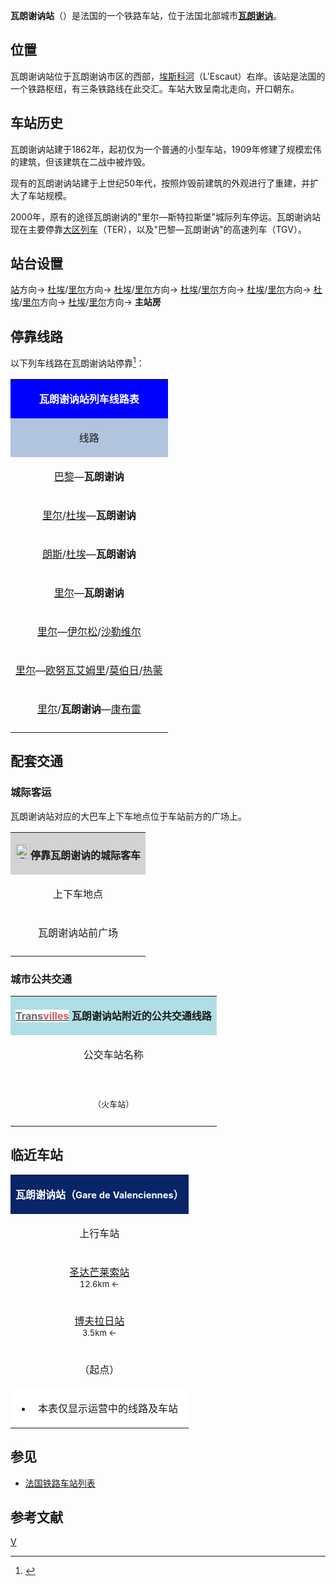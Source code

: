 {{Infobox station
|symbol_right={{SNCF logo}}
|name=瓦朗谢讷站
|native_name=Gare de Valenciennes
|native_name_lang=fr
|image=Gare de Valencienne-2013.jpg
|caption=瓦朗谢讷站的主站房
|borough={{FRA}}[[诺尔省|诺尔省]][[瓦朗谢讷|瓦朗谢讷]]
|address=Place de la Gare, 59300 VALENCIENNES
|coordinates={{coord|50|21|49|N|3|31|00|E|display=inline,title|scale:10000}}
|code=343004
|elevation=22
|architect=
|owned= {{SNCF logo}}
|structure=地面单侧式车站
|opened=1862年
|closed=
|status=使用中
|operator= {{SNCF logo}}
|lines={{link-fr|里尔－蒂永维勒铁路|Ligne Lille - Thionville}}<br>{{link-fr|杜埃－瓦朗谢讷铁路|Ligne de Douai à Blanc-Misseron}}<br>[[卢尔什－瓦朗谢讷铁路|卢尔什－瓦朗谢讷铁路]]
|platforms=4
|tracks=7
|type=客运车站
|services={{TGV logo}}<br>{{TER logo}}
|passengers=3,050,787人次
|pass_year=2016年<ref>{{Cite web|url=https://ressources.data.sncf.com/explore/dataset/frequentation-gares/?sort=voyageurs_2014&q=valenciennes|title=Fréquentation en gares|accessdate=2018-12-29|author=SNCF|date=|language=fr|publisher=SNCF Open Data|archive-date=2018-12-29|archive-url=https://web.archive.org/web/20181229220620/https://ressources.data.sncf.com/explore/dataset/frequentation-gares/?sort=voyageurs_2014&q=valenciennes|dead-url=no}}</ref>
|pass_rank=a级
|other_services_collapsible=yes
|other_services={{Infobox|child=yes
|label1={{link-fr|诺尔省城际客运|Réseau interurbain du Nord|Arc en Ciel}}
|data1=<span style="background:#BF8614"><span style="color:#FFFFFF">'''401'''</span></span> <span style="background:#006AB2"><span style="color:#FFFFFF">'''401 E'''</span></span> <span style="background:#E32219"><span style="color:#FFFFFF">'''403'''</span></span> <span style="background:#D2A592"><span style="color:#FFFFFF">'''450'''</span></span>
|label2=[[瓦朗谢讷城市公共交通|'''<span style="background:#FFFFFF"><span style="color:#696969">Trans</span><span style="color:#CD5C5C">villes</span></span>''']]
|data2=[[瓦朗谢讷有轨电车1号线|<span style="background:#E40053; padding-left:0.3em; padding-right:0.4em;"><span style="color:#FFFFFF">'''T1'''</span></span>]] [[瓦朗谢讷有轨电车2号线|<span style="background:#E40053; padding-left:0.3em; padding-right:0.3em;"><span style="color:#FFFFFF">'''T2'''</span></span>]] [[瓦朗谢讷城市公共交通线路列表#干线公交|<span style="background:#009796; padding-left:0.5em; padding-right:0.4em;"><span style="color:#FFFFFF">'''1'''</span></span>]] [[瓦朗谢讷城市公共交通线路列表#主要公交|<span style="background:#82C46C; padding-left:0.2em; padding-right:0.3em;"><span style="color:#FFFFFF">'''S1'''</span></span>]] [[瓦朗谢讷城市公共交通线路列表#干线公交|<span style="background:#8EA2C6; padding-left:0.4em; padding-right:0.4em;"><span style="color:#FFFFFF">'''5'''</span></span>]] [[瓦朗谢讷城市公共交通线路列表#干线公交|<span style="background:#357AB7; padding-left:0.4em; padding-right:0.4em;"><span style="color:#FFFFFF">'''6'''</span></span>]] [[瓦朗谢讷城市公共交通线路列表#普通线路|<span style="background:#FFBF00">'''100 Express'''</span>]] [[瓦朗谢讷城市公共交通线路列表#普通线路|<span style="background:#E6B800">'''103'''</span>]] [[瓦朗谢讷城市公共交通线路列表#普通线路|<span style="background:#F0E68C">'''131'''</span>]]
|label3=''Bus Macron''
|data3={{Eurolines logo}}
|label4=
|data4=
|label5=
|data5=
|label6=
|data6=
|label7=
|data7=
|label8=
|data8=
|label9=
|data9=
|label10=
|data10=
|label11=
|data11=
}}
}}
'''瓦朗谢讷站'''（{{lang-fr|Gare de Valenciennes}}）是法国的一个铁路车站，位于法国北部城市'''[[瓦朗谢讷|瓦朗谢讷]]'''。

==位置==

瓦朗谢讷站位于瓦朗谢讷市区的西部，[[埃斯科河|埃斯科河]]（L'Escaut）右岸。该站是法国的一个铁路枢纽，有三条铁路线在此交汇。车站大致呈南北走向，开口朝东。

==车站历史==
瓦朗谢讷站建于1862年，起初仅为一个普通的小型车站，1909年修建了规模宏伟的建筑，但该建筑在二战中被炸毁。

现有的瓦朗谢讷站建于上世纪50年代，按照炸毁前建筑的外观进行了重建，并扩大了车站规模。

2000年，原有的途径瓦朗谢讷的"里尔—斯特拉斯堡"城际列车停运。瓦朗谢讷站现在主要停靠[[法国大区列车|大区列车]]（TER），以及"巴黎—瓦朗谢讷"的高速列车（TGV）。

==站台设置==
{{RailStStart|西}}
{{RailStLine|||存车线}}[[站|站]]方向→
{{RailStLine|G||←[[康布雷城站|康布雷]]/[[伊尔松站|伊尔松]]方向  [[杜埃站|杜埃]]/[[里尔弗朗德站|里尔]]方向→}}
{{RailStPlatform|岛| |||}}
{{RailStLine|F||←[[康布雷城站|康布雷]]/[[伊尔松站|伊尔松]]方向}}   [[杜埃站|杜埃]]/[[里尔弗朗德站|里尔]]方向→
{{RailStLine|E||←[[康布雷城站|康布雷]]/[[伊尔松站|伊尔松]]方向}}   [[杜埃站|杜埃]]/[[里尔弗朗德站|里尔]]方向→
{{RailStPlatform|岛| |||}}
{{RailStLine|D||←[[康布雷城站|康布雷]]/[[伊尔松站|伊尔松]]方向}}   [[杜埃站|杜埃]]/[[里尔弗朗德站|里尔]]方向→
{{RailStLine|C||←[[康布雷城站|康布雷]]/[[伊尔松站|伊尔松]]方向}}   [[杜埃站|杜埃]]/[[里尔弗朗德站|里尔]]方向→
{{RailStPlatform|岛| |||}}
{{RailStLine|B||←[[康布雷城站|康布雷]]/[[伊尔松站|伊尔松]]方向}}   [[杜埃站|杜埃]]/[[里尔弗朗德站|里尔]]方向→
{{RailStLine|A||←[[康布雷城站|康布雷]]/[[伊尔松站|伊尔松]]方向}}   [[杜埃站|杜埃]]/[[里尔弗朗德站|里尔]]方向→
{{RailStPlatform|侧d||1T||}}
'''主站房'''
{{RailStEnd|东}}

== 停靠线路 ==

{{动态列表|最后更新时间：2016年4月28日。本章节内容仅供参考，不排除临时性的变更。欢迎修正和补充}}

以下列车线路在瓦朗谢讷站停靠<ref>{{Cite web|url=http://www.sncf.com/fr/gare/horaires/valenciennes|title=瓦朗谢讷站实时列车时刻表|accessdate=2016-04-28|author=SNCF|date=|language=法语|publisher=SNCF|archiveurl=https://web.archive.org/web/20160605024509/http://www.sncf.com/fr/gare/horaires/valenciennes|archivedate=2016-06-05|deadurl=yes}}</ref>：

{| class="wikitable mw-collapsible" 
|colspan="5" style="background:#0000FF" align="center" |{{SNCF logo}} <span style="color:#FFFFFF">'''瓦朗谢讷站列车线路表'''</span>
|-
!style="background:#B0C4DE"| 线路
!style="background:#B0C4DE"|车种
!style="background:#B0C4DE"|上一站
!style="background:#B0C4DE"|下一站
!style="background:#B0C4DE"|大致运行频率{{noteTag|name=noteA}}
|-
|[[巴黎北站|巴黎]]—'''瓦朗谢讷'''
| rowspan="1" align="center" |{{TGV logo}}
|[[杜埃站|杜埃]]
|（终点）
|每天5趟左右
|-
|[[里尔弗朗德站|里尔]]/[[杜埃站|杜埃]]—'''瓦朗谢讷'''
| rowspan="6" align="center"|{{TER-HDF logo}}
|[[赖姆站|赖姆]]/[[博夫拉日站|博夫拉日]]
|（终点）
|每天16趟左右
|-
|[[朗斯站|朗斯]]/[[杜埃站|杜埃]]—'''瓦朗谢讷'''
|[[赖姆站|赖姆]]/[[博夫拉日站|博夫拉日]]
|（终点）
|每天4趟左右
|-
|[[里尔弗朗德站|里尔]]—'''瓦朗谢讷'''
|[[里尔弗朗德站|里尔]]/[[圣达芒莱索站|圣达芒莱索]]
|（终点）
|每天11趟左右
|-
|[[里尔弗朗德站|里尔]]—[[伊尔松站|伊尔松]]/[[沙勒维尔-梅济耶尔站|沙勒维尔]]
|[[里尔弗朗德站|里尔]]/[[圣达芒莱索站|圣达芒莱索]]
|[[梨树大学站|梨树大学]]
|每天2~5趟
|-
|[[里尔弗朗德站|里尔]]—[[欧努瓦艾姆里站|欧努瓦艾姆里]]/[[莫伯日站|莫伯日]]/[[热蒙站|热蒙]]
|[[里尔弗朗德站|里尔]]/[[奥希站|奥希]]/[[圣达芒莱索站|圣达芒莱索]]
|[[梨树大学站|梨树大学]]
|每天10趟左右
|-
|[[里尔弗朗德站|里尔]]/'''瓦朗谢讷'''—[[康布雷城站|康布雷]]
|[[圣达芒莱索站|圣达芒莱索]]/（起点）
|[[特里特圣莱热站|特里特圣莱热]]/[[普鲁维-蒂昂站|普鲁维]]/[[德南站_(法国)|德南]]
|每天11趟左右
|-
|colspan="5" style="background:#FFFFFF"|{{noteFoot|1=
{{noteTag|name=noteA|1=在本栏中，往返1次为"1趟"；除特别标明外，其数据仅工作日有效，周末及节假日列车数量可能会减少}}
}}
|}

==配套交通==

===城际客运===

瓦朗谢讷站对应的大巴车上下车地点位于车站前方的广场上。

{| class="wikitable mw-collapsible" 
|colspan="3" align="center" style="background:#D3D3D3" |[[File:BSicon_BUS.svg|24x24px]]'''停靠瓦朗谢讷的城际客车'''
|-
!align="center" |上下车地点
!align="center" |运营单位
!align="center" |主要目的地{{noteTag|name=noteA}}
|-
| rowspan="3" align="center" |瓦朗谢讷站前广场
|align="center" |{{Eurolines logo}}{{noteTag|name=noteD}}
|[[巴黎|巴黎]]
|-
|align="center" |{{link-fr|诺尔省城际客运|Réseau interurbain du Nord}}<br>Arc en Ciel{{noteTag|name=noteC}}{{noteTag|name=noteE}}<ref>{{Cite web|url=http://www.arcenciel4.com/Templates/standard.php?ID=2|title=诺尔省（东部）汽车线路地图查询|accessdate=2016-04-28|author=Arc en Ciel bus(诺尔省公共交通公司)|date=|language=法语|publisher=|archive-date=2018-12-29|archive-url=https://web.archive.org/web/20181229031325/http://www.arcenciel4.com/Templates/standard.php?ID=2|dead-url=yes}}</ref>
|
<span style="background:#BF8614"><span style="color:#FFFFFF">'''401'''</span></span> [[大瓦尔涅|大瓦尔涅]]{{.w}}[[小瓦尔涅|小瓦尔涅]]{{.w}}[[普勒欧萨尔|普勒欧萨尔]]{{.w}}[[圣瓦斯特|圣瓦斯特]]{{.w}}[[巴韦|巴韦]]{{.w}}[[拉隆格维勒|拉隆格维勒]]{{.w}}[[莫伯日|莫伯日]]<br>
<span style="background:#006AB2"><span style="color:#FFFFFF">'''401 E'''</span></span> [[巴韦|巴韦]]{{.w}}[[莫伯日|莫伯日]]<br>
<span style="background:#E32219"><span style="color:#FFFFFF">'''403'''</span></span> [[普雷索|普雷索]]{{.w}}[[马雷什|马雷什]]{{.w}}[[维莱波勒|维莱波勒]]{{.w}}[[奥尔森瓦勒|奥尔森瓦勒]]{{.w}}[[勒凯努瓦|勒凯努瓦]]<br>
<span style="background:#D2A592"><span style="color:#FFFFFF">'''450'''</span></span> [[索坦|索坦]]{{.w}}[[屈尔吉|屈尔吉]]{{.w}}[[让兰|让兰]]{{.w}}[[塞堡_(诺尔省)|塞堡]]{{.w}}[[埃特|埃特]]{{.w}}[[布里_(诺尔省)|布里]]{{.w}}[[大瓦尔涅|大瓦尔涅]]{{.w}}[[小瓦尔涅|小瓦尔涅]]{{.w}}[[普勒欧萨尔|普勒欧萨尔]]{{.w}}[[戈姆涅|戈姆涅]]{{.w}}[[弗拉诺瓦|弗拉诺瓦]]{{.w}}[[勒凯努瓦|勒凯努瓦]]
|-
|align="center" |[[SNCF|SNCF]]
|''当某条铁路线施工或罢工时，SNCF可能会提供途径该线路沿途站点的大巴车''{{noteTag|name=noteB}}
|-
|colspan="3" style="background:#FFFFFF"|{{noteFoot|1=
{{noteTag|name=noteA|1=本栏不包括可以联程中转前往的目的地}}
{{noteTag|name=noteB|1=其车票可与SNCF的同线路车票通用}}
{{noteTag|name=noteC|1=部分城际客运线路仅周一至五开行}}
{{noteTag|name=noteD|1=车票需提前预定，需提前30分钟到场}}
{{noteTag|name=noteE|1=城际线路当中，瓦朗谢讷城市圈范围内的路段可使用瓦朗谢讷市区公交卡乘坐}}
}}
|}

===城市公共交通===

{| class="wikitable mw-collapsible" 
|colspan="3" align="center" style="background:#AFDFE4"|[[瓦朗谢讷城市公共交通|'''<span style="background:#FFFFFF"><span style="color:#696969">Trans</span><span style="color:#CD5C5C">villes</span></span>''']] '''瓦朗谢讷站附近的公共交通线路'''
|-
!align="center" |公交车站名称
!align="center" |位置
!align="center" |停靠线路{{noteTag|name=noteA}}<ref>{{Cite web|url=http://www.transvilles.com/ftp/FR_documents/Plan%20reseau%20sept%202015.pdf|title=瓦朗谢讷市区公交线路地图查询|accessdate=2016-04-28|author=Transvilles(瓦朗谢讷城市公共交通公司)|date=|language=法语|publisher=Transvilles}}{{dead link|date=2018年1月 |bot=InternetArchiveBot |fix-attempted=yes }}</ref>
|-
|align="center" rowspan="2"|'''{{lang|fr|Gare}}'''<br><span style="font-size:small">（火车站）</span>
|align="center" |瓦朗谢讷站门口<br><span style="font-size:small">（有轨电车车站）</span>
|
[[瓦朗谢讷有轨电车1号线|<span style="background:#E40053; padding-left:0.3em; padding-right:0.4em;"><span style="color:#FFFFFF">'''T1'''</span></span>]] '''[[法马尔|法马尔]]'''-大学 ↔ '''[[德南_(诺尔省)|德南]]'''-维拉尔天地<br>
[[瓦朗谢讷有轨电车2号线|<span style="background:#E40053; padding-left:0.3em; padding-right:0.3em;"><span style="color:#FFFFFF">'''T2'''</span></span>]] '''[[瓦朗谢讷|瓦朗谢讷]]'''-克莱蒙梭 ↔ '''[[旧孔代|旧孔代]]'''-勒布隆
|-
|align="center" |瓦朗谢讷站门口<br><span style="font-size:small">（公交车站）</span>
|
[[瓦朗谢讷城市公共交通线路列表#干线公交|<span style="background:#009796; padding-left:0.5em; padding-right:0.4em;"><span style="color:#FFFFFF">'''1'''</span></span>]] '''[[小森林_(诺尔省)|小森林]]'''-商业中心 ↔ '''[[索坦|索坦]]'''-水塔<br>
[[瓦朗谢讷城市公共交通线路列表#主要公交|<span style="background:#82C46C; padding-left:0.2em; padding-right:0.3em;"><span style="color:#FFFFFF">'''S1'''</span></span>]] '''[[瓦朗谢讷|瓦朗谢讷]]'''-小砖 ↔ '''[[埃斯科河畔布律埃|埃斯科河畔布律埃]]'''-广场<br>
[[瓦朗谢讷城市公共交通线路列表#干线公交|<span style="background:#8EA2C6; padding-left:0.4em; padding-right:0.4em;"><span style="color:#FFFFFF">'''5'''</span></span>]] '''[[瓦朗谢讷|瓦朗谢讷]]'''-火车站 ↔ '''[[基耶夫兰|基耶夫兰]]'''-{{link-fr|基耶夫兰站|Gare de Quiévrain|火车站}}<br>
[[瓦朗谢讷城市公共交通线路列表#干线公交|<span style="background:#357AB7; padding-left:0.4em; padding-right:0.4em;"><span style="color:#FFFFFF">'''6'''</span></span>]] '''[[瓦朗谢讷|瓦朗谢讷]]'''-火车站 ↔ '''[[埃斯科河畔弗雷讷|埃斯科河畔弗雷讷]]'''-卡尚<br>
[[瓦朗谢讷城市公共交通线路列表#普通线路|<span style="background:#FFBF00">'''100 Express'''</span>]] '''[[瓦朗谢讷|瓦朗谢讷]]'''-火车站 ↔ '''[[埃尔涅|埃尔涅]]'''-镇中心<br>
[[瓦朗谢讷城市公共交通线路列表#普通线路|<span style="background:#E6B800">'''103'''</span>]] '''[[瓦朗谢讷|瓦朗谢讷]]'''-火车站 ↔ '''[[韦尔尚|韦尔尚]]'''-市政府<br>
[[瓦朗谢讷城市公共交通线路列表#普通线路|<span style="background:#F0E68C">'''131'''</span>]] '''[[瓦朗谢讷|瓦朗谢讷]]'''-步行道 ↔ '''[[塞堡_(诺尔省)|塞堡]]'''-特雷耶兹
|-
|colspan="3" style="background:#FFFFFF"|{{noteFoot|1=
{{noteTag|name=noteA|1=瓦朗谢讷市区内的部分公交线路在周日及节假日停运}}
}}
|}

==临近车站==

{|class="wikitable mw-collapsible" style="margin: 0 auto; width:52em;"
|colspan="3" style="background:#082567" align="center"|<span style="color:#FFFFFF">'''瓦朗谢讷站（<span style="font-size:11pt;">Gare de Valenciennes</span>）'''</span>
|-
!上行车站
!线路
!下行车站
|-
|align="center" |[[圣达芒莱索站|圣达芒莱索站]]<br><span style="font-size:small">12.6km ←</span>
|align="center" |'''{{link-fr|里尔－蒂永维勒铁路|Ligne Lille - Thionville}}'''
|align="center" |[[梨树大学站|梨树大学站]]<br><span style="font-size:small">→ 3.9km</span>
|-
|align="center" |[[博夫拉日站|博夫拉日站]]<br><span style="font-size:small">3.5km ←</span>
|align="center" |'''{{link-fr|杜埃－瓦朗谢讷铁路|Ligne de Douai à Blanc-Misseron}}'''
|align="center" |（终点）
|-
|align="center" |（起点）
|align="center" |'''[[卢尔什－瓦朗谢讷铁路|卢尔什－瓦朗谢讷铁路]]'''
|align="center" |[[特里特圣莱热站|特里特圣莱热站]]<br><span style="font-size:small">→ 4.3km</span>
|-
|colspan="3" style="background:#FFFFFF"|
*本表仅显示运营中的线路及车站
|}

==参见==
* [[法国铁路车站列表|法国铁路车站列表]]
== 参考文献 ==
{{Reflist}}

{{法国主要火车站列表}}

[[Category:诺尔省铁路车站|V]]